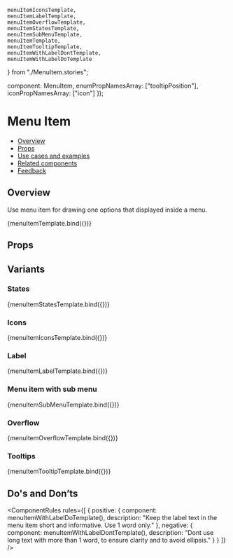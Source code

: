     menuItemIconsTemplate,
    menuItemLabelTemplate,
    menuItemOverflowTemplate,
    menuItemStatesTemplate,
    menuItemSubMenuTemplate,
    menuItemTemplate,
    menuItemTooltipTemplate,
    menuItemWithLabelDontTemplate,
    menuItemWithLabelDoTemplate
} from "./MenuItem.stories";

  component: MenuItem,
  enumPropNamesArray: ["tooltipPosition"],
  iconPropNamesArray: ["icon"]
});

<Meta
  title="Navigation/Menu/MenuItem"
  component={MenuItem}
  argTypes={metaSettings.argTypes}
  decorators={metaSettings.decorators}
/>

<!--- Component documentation -->

# Menu Item

- [Overview](#overview)
- [Props](#props)
- [Use cases and examples](#use-cases-and-examples)
- [Related components](#related-components)
- [Feedback](#feedback)

## Overview

Use menu item for drawing one options that displayed inside a menu.

<Canvas>
  <Story name="Overview" args={{ title: "Menu item" }}>
    {menuItemTemplate.bind({})}
  </Story>
</Canvas>

## Props

<ArgsTable story="Overview" />

## Variants

### States

<Canvas>
  <Story name="States">{menuItemStatesTemplate.bind({})}</Story>
</Canvas>

### Icons

<Canvas>
  <Story name="Icons">{menuItemIconsTemplate.bind({})}</Story>
</Canvas>

### Label

<Canvas>
  <Story name="Label" parameters={{ chromatic: { pauseAnimationAtEnd: true } }}>
    {menuItemLabelTemplate.bind({})}
  </Story>
</Canvas>

### Menu item with sub menu

<Canvas>
    <Story name="Sub menu">
        {menuItemSubMenuTemplate.bind({})}
    </Story>
</Canvas>

### Overflow

<Canvas>
  <Story name="Overflow">{menuItemOverflowTemplate.bind({})}</Story>
</Canvas>

### Tooltips

<Canvas>
  <Story name="Tooltip">{menuItemTooltipTemplate.bind({})}</Story>
</Canvas>

## Do's and Don’ts

<ComponentRules
  rules={[
    {
      positive: {
        component: menuItemWithLabelDoTemplate(),
        description: "Keep the label text in the menu item short and informative. Use 1 word only."
      },
      negative: {
        component: menuItemWithLabelDontTemplate(),
        description: "Dont use long text with more than 1 word, to ensure clarity and to avoid ellipsis."
      }
    }
  ]}
/>
